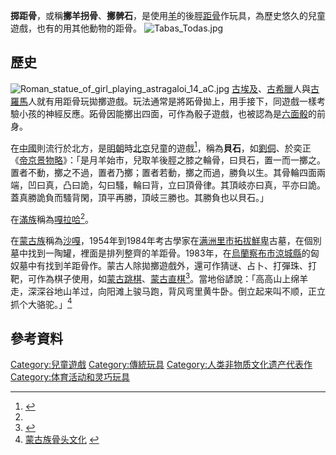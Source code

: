 '''掷距骨'''，或稱'''擲羊拐骨'''、'''擲髀石'''，是使用[[羊|羊]]的後脛[[距骨|距骨]]作玩具，為歷史悠久的兒童遊戲，也有的用其他動物的距骨。
[[File:Tabas_Todas.jpg|thumb]]

==歷史==
[[File:Roman_statue_of_girl_playing_astragaloi_14_aC.jpg|thumb]]
[[古埃及|古埃及]]、[[古希臘|古希臘]]人與[[古羅馬|古羅馬]]人就有用距骨玩拋擲遊戲。玩法通常是將跖骨拋上，用手接下，同{{link-ja|抓布包|お手玉}}遊戲一樣考驗小孩的神經反應。跖骨因能擲出四面，可作為骰子遊戲，也被認為是[[六面骰|六面骰]]的前身。

在[[中國|中國]]則流行於北方，是[[明朝|明朝]]時[[北京|北京]]兒童的遊戲<ref name="中华传统游戏大全">{{cite book |author=麻国钧、麻淑云|title=《中华传统游戏大全》 |date=1990|publisher=农村读物出版社|location=中國 |language=zh-cn |isbn=9787504810168}}</ref>，稱為'''貝石'''，如[[劉侗_(散文家)|劉侗]]、於奕正《[[帝京景物略|帝京景物略]]》：「是月羊始市，兒取羊後脛之膝之輪骨，曰貝石，置一而一擲之。置者不動，擲之不過，置者乃擲；置者若動，擲之而過，勝負以生。其骨輪四面兩端，凹曰真，凸曰詭，勾曰騷，輪曰背，立曰頂骨律。其頂岐亦曰真，平亦曰詭。蓋真勝詭負而騷背閑，頂平再勝，頂岐三勝也。其勝負也以貝石。」

在[[滿族|滿族]]稱為[[嘎拉哈|嘎拉哈]]<ref name="柏嘎力"/>。

在[[蒙古族|蒙古族]]稱為[[沙嘎|沙嘎]]，1954年到1984年考古學家在[[满洲里市|满洲里市]][[拓拔|拓拔]][[鮮卑|鮮卑]]古墓，在個別墓中找到一陶罐，裡面是排列整齊的羊距骨。1983年，在[[烏蘭察布市|烏蘭察布市]][[涼城縣|涼城縣]]的匈奴墓中有找到羊距骨作。蒙古人除拋擲遊戲外，還可作猜谜、占卜、打彈珠、打靶，可作為棋子使用，如[[蒙古跳棋|蒙古跳棋]]、[[蒙古直棋|蒙古直棋]]<ref name="柏嘎力">{{cite book |author=柏嘎力 |title=《蒙古民族傳統沙嘎游藝——以蘇尼特蒙古部沙嘎游藝為中心的考察研究》 |date=2001|publisher=內蒙古大學 |location=中國 |language=zh-cn|isbn=}}</REF>。當地俗諺說：「高高山上绵羊走，深深谷地山羊过，向阳滩上骏马跑，背风弯里黄牛卧。倒立起来叫不顺，正立抓个大骆驼。」<ref>[http://www.keqyj.cn/Article/Print.asp?ArticleID=3457 蒙古族骨头文化] {{Wayback|url=http://www.keqyj.cn/Article/Print.asp?ArticleID=3457 |date=20160304103810 }}</ref>

==參考資料==
{{REFLIST}}
[[Category:兒童遊戲|Category:兒童遊戲]]
[[Category:傳統玩具|Category:傳統玩具]]
[[Category:人类非物质文化遗产代表作|Category:人类非物质文化遗产代表作]]
[[Category:体育活动和灵巧玩具|Category:体育活动和灵巧玩具]]